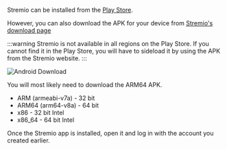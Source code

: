 Stremio can be installed from the [Play Store](https://play.google.com/store/apps/details?id=com.stremio.one). 

However, you can also download the APK for your device from [Stremio's download page](https://www.stremio.com/downloads)

:::warning
Stremio is not available in all regions on the Play Store.
If you cannot find it in the Play Store, you will have to sideload it by using the APK from the Stremio website.
:::

![Android Download](../img/stremio_android_download.png)

You will most likely need to download the ARM64 APK.

- ARM (armeabi-v7a) - 32 bit
- ARM64 (arm64-v8a) - 64 bit
- x86 - 32 bit Intel
- x86_64 - 64 bit Intel

Once the Stremio app is installed, open it and log in with the account you created earlier.
